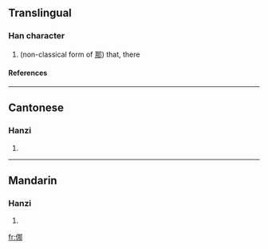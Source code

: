 ==Translingual==
===Han character===
{{Han char|rn=9|rad=人|as=07|sn=9|four=|canj=人尸手中 (OSQL)}}
# (non-classical form of [[那]]) that, there
====References====
{{Han ref|kx=0103.290|hdz=10154.070|uh=345A|ud=13402}}

----
==Cantonese==
===Hanzi===
{{yue-hanzi|jyut=|y=na4, no4}}
# {{defn|Cantonese}}

----
==Mandarin==
===Hanzi===
{{cmn-hanzi|pin=[[nuó]] (nuo2)|wg=no<sup>2</sup>}}
# {{defn|Mandarin}}

[[fr:㑚]]